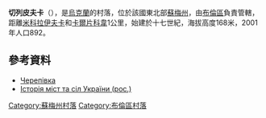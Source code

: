 {{coord|51|3|2|N|33|53|41|E|scale:30000_region:UA|display=title}}

'''切列皮夫卡'''（{{lang-uk|Черепівка}}），是[[烏克蘭|烏克蘭]]的村落，位於該國東北部[[蘇梅州|蘇梅州]]，由[[布倫區_(烏克蘭)|布倫區]]負責管轄，距離[[米科拉伊夫卡_(布倫區)|米科拉伊夫卡]]和[[卡爾片科韋_(布倫區)|卡爾片科韋]]1公里，始建於十七世紀，海拔高度168米，2001年人口892。

==參考資料==
*[http://w1.c1.rada.gov.ua/pls/z7502/A005?rdat1=02.12.2011&rf7571=28797 Черепівка]{{dead link|date=2017年11月 |bot=InternetArchiveBot |fix-attempted=yes }}
* [https://web.archive.org/web/20110101083530/http://www.igsu.org.ua/Sumskaja.obl/Burynskij.rajon/CZerepovka.html Історія міст та сіл України (рос.)]

{{DEFAULTSORT:Черепівка}}

[[Category:蘇梅州村落|Category:蘇梅州村落]]
[[Category:布倫區村落|Category:布倫區村落]]


{{Sumy-geo-stub}}